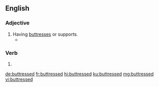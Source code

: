 ==English==

===Adjective===
{{en-adj}}

# Having [[buttress]]es or supports.
#* {{quote-book|year=1918|author={{w|W. B. Maxwell}}|chapter=7
|title=[http://openlibrary.org/works/OL1097634W The Mirror and the Lamp]
|passage=[…] St. Bede's at this period of its history was perhaps the poorest and most miserable parish in the East End of London. Close-packed, crushed by the '''buttressed''' height of the railway viaduct, rendered airless by huge walls of factories, it at once banished lively interest from a stranger's mind and left only a dull oppression of the spirit.}}
#: {{ux|en|Only the '''buttressed''' outer walls still stood .}}

===Verb===
{{head|en|verb form}}

# {{en-past of|buttress}}

[[de:buttressed]]
[[fr:buttressed]]
[[hi:buttressed]]
[[ku:buttressed]]
[[mg:buttressed]]
[[vi:buttressed]]